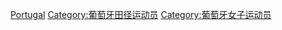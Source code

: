 [[Category:各国女子田径运动员|Portugal]]
[[Category:葡萄牙田径运动员|Category:葡萄牙田径运动员]]
[[Category:葡萄牙女子运动员|Category:葡萄牙女子运动员]]